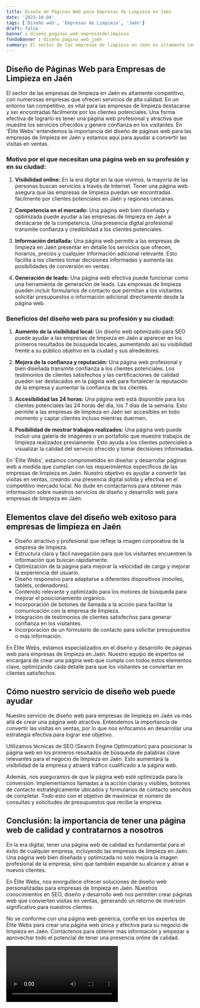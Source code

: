 ```yaml
---
title: Diseño de Páginas Web para Empresas de Limpieza en Jaén
date: '2023-10-04'
tags: ['Diseño web', 'Empresas de Limpieza', 'Jaén']
draft: false
banner : diseño_paginas_web_empresasdelimpieza
fondoBanner : diseño_pagina_web_jaén
summary: El sector de las empresas de limpieza en Jaén es altamente competitivo, con numerosas empresas que ofrecen servicios de alta calidad. En un entorno tan competitivo, es vital para las empresas de limpieza destacarse y ser encontradas fácilmente por los clientes potenciales. Una forma efectiva de lograrlo es tener una página web profesional y atractiva que muestre los servicios ofrecidos y genere confianza en los visitantes. En 'Élite Webs' entendemos la importancia del diseño de páginas web para las empresas de limpieza en Jaén y estamos aquí para ayudar a convertir las visitas en ventas.
---
```


## Diseño de Páginas Web para Empresas de Limpieza en Jaén

El sector de las empresas de limpieza en Jaén es altamente competitivo, con numerosas empresas que ofrecen servicios de alta calidad. En un entorno tan competitivo, es vital para las empresas de limpieza destacarse y ser encontradas fácilmente por los clientes potenciales. Una forma efectiva de lograrlo es tener una página web profesional y atractiva que muestre los servicios ofrecidos y genere confianza en los visitantes. En 'Élite Webs' entendemos la importancia del diseño de páginas web para las empresas de limpieza en Jaén y estamos aquí para ayudar a convertir las visitas en ventas.

### Motivo por el que necesitan una página web en su profesión y en su ciudad:

1. **Visibilidad online:** En la era digital en la que vivimos, la mayoría de las personas buscan servicios a través de Internet. Tener una página web asegura que las empresas de limpieza puedan ser encontradas fácilmente por clientes potenciales en Jaén y regiones cercanas.

2. **Competencia en el mercado:** Una página web bien diseñada y optimizada puede ayudar a las empresas de limpieza en Jaén a destacarse de la competencia. Una presencia digital profesional transmite confianza y credibilidad a los clientes potenciales.

3. **Información detallada:** Una página web permite a las empresas de limpieza en Jaén presentar en detalle los servicios que ofrecen, horarios, precios y cualquier información adicional relevante. Esto facilita a los clientes tomar decisiones informadas y aumenta las posibilidades de conversión en ventas.

4. **Generación de leads:** Una página web efectiva puede funcionar como una herramienta de generación de leads. Las empresas de limpieza pueden incluir formularios de contacto que permitan a los visitantes solicitar presupuestos o información adicional directamente desde la página web.

### Beneficios del diseño web para su profesión y su ciudad:

1. **Aumento de la visibilidad local:** Un diseño web optimizado para SEO puede ayudar a las empresas de limpieza en Jaén a aparecer en los primeros resultados de búsqueda locales, aumentando así su visibilidad frente a su público objetivo en la ciudad y sus alrededores.

2. **Mejora de la confianza y reputación:** Una página web profesional y bien diseñada transmite confianza a los clientes potenciales. Los testimonios de clientes satisfechos y las certificaciones de calidad pueden ser destacados en la página web para fortalecer la reputación de la empresa y aumentar la confianza de los clientes.

3. **Accesibilidad las 24 horas:** Una página web está disponible para los clientes potenciales las 24 horas del día, los 7 días de la semana. Esto permite a las empresas de limpieza en Jaén ser accesibles en todo momento y captar clientes incluso mientras duermen.

4. **Posibilidad de mostrar trabajos realizados:** Una página web puede incluir una galería de imágenes o un portafolio que muestre trabajos de limpieza realizados previamente. Esto ayuda a los clientes potenciales a visualizar la calidad del servicio ofrecido y tomar decisiones informadas.

En 'Élite Webs', estamos comprometidos en diseñar y desarrollar páginas web a medida que cumplan con los requerimientos específicos de las empresas de limpieza en Jaén. Nuestro objetivo es ayudar a convertir las visitas en ventas, creando una presencia digital sólida y efectiva en el competitivo mercado local. No dude en contactarnos para obtener más información sobre nuestros servicios de diseño y desarrollo web para empresas de limpieza en Jaén.

<GifSeo />

<Cta />

## Elementos clave del diseño web exitoso para empresas de limpieza en Jaén

- Diseño atractivo y profesional que refleje la imagen corporativa de la empresa de limpieza.
- Estructura clara y fácil navegación para que los visitantes encuentren la información que buscan rápidamente.
- Optimización de la página para mejorar la velocidad de carga y mejorar la experiencia del usuario.
- Diseño responsivo para adaptarse a diferentes dispositivos (móviles, tablets, ordenadores).
- Contenido relevante y optimizado para los motores de búsqueda para mejorar el posicionamiento orgánico.
- Incorporación de botones de llamada a la acción para facilitar la comunicación con la empresa de limpieza.
- Integración de testimonios de clientes satisfechos para generar confianza en los visitantes.
- Incorporación de un formulario de contacto para solicitar presupuestos o más información.

En Élite Webs, estamos especializados en el diseño y desarrollo de páginas web para empresas de limpieza en Jaén. Nuestro equipo de expertos se encargará de crear una página web que cumpla con todos estos elementos clave, optimizando cada detalle para que los visitantes se conviertan en clientes satisfechos.

## Cómo nuestro servicio de diseño web puede ayudar

Nuestro servicio de diseño web para empresas de limpieza en Jaén va más allá de crear una página web atractiva. Entendemos la importancia de convertir las visitas en ventas, por lo que nos enfocamos en desarrollar una estrategia efectiva para lograr ese objetivo.

Utilizamos técnicas de SEO (Search Engine Optimization) para posicionar la página web en los primeros resultados de búsqueda de palabras clave relevantes para el negocio de limpieza en Jaén. Esto aumentará la visibilidad de la empresa y atraerá tráfico cualificado a la página web.

Además, nos aseguramos de que la página web esté optimizada para la conversión. Implementamos llamadas a la acción claras y visibles, botones de contacto estratégicamente ubicados y formularios de contacto sencillos de completar. Todo esto con el objetivo de maximizar el número de consultas y solicitudes de presupuestos que recibe la empresa.

## Conclusión: la importancia de tener una página web de calidad y contratarnos a nosotros

En la era digital, tener una página web de calidad es fundamental para el éxito de cualquier empresa, incluyendo las empresas de limpieza en Jaén. Una página web bien diseñada y optimizada no solo mejora la imagen profesional de la empresa, sino que también expande su alcance y atrae a nuevos clientes.

En Élite Webs, nos enorgullece ofrecer soluciones de diseño web personalizadas para empresas de limpieza en Jaén. Nuestros conocimientos en SEO, diseño y desarrollo web nos permiten crear páginas web que convierten visitas en ventas, generando un retorno de inversión significativo para nuestros clientes.

No se conforme con una página web genérica, confíe en los expertos de Élite Webs para crear una página web única y efectiva para su negocio de limpieza en Jaén. Contáctenos para obtener más información y empezar a aprovechar todo el potencial de tener una presencia online de calidad.

<Video />

<CtaBot job='Empresas de Limpieza' city='Jaén'/>

<Gmaps query='Jaén+españa+maps' />
